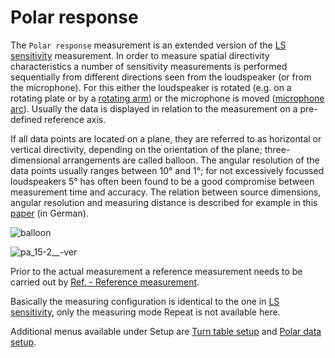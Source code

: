 # Polar response

The ``Polar response`` measurement is an extended version of the [LS sensitivity](/en/help/adda/ls-sensitivity) measurement. In order to measure spatial directivity characteristics a number of sensitivity measurements is performed sequentially from different directions seen from the loudspeaker (or from the microphone). For this either the loudspeaker is rotated (e.g. on a rotating plate or by a [rotating arm](/en/help/adda/elf-v2)) or the microphone is moved ([microphone arc](/en/help/adda/manual)). Usually the data is displayed in relation to the measurement on a pre-defined reference axis.

If all data points are located on a plane, they are referred to as horizontal or vertical directivity, depending on the orientation of the plane; three-dimensional arrangements are called balloon. The angular resolution of the data points usually ranges between 10° and 1°; for not excessively focussed loudspeakers 5° has often been found to be a good compromise between measurement time and accuracy. The relation between source dimensions, angular resolution and measuring distance is described for example in this [paper](https://ifaa-akustik.de/wp-content/uploads/2023/01/tmt-2010-ag.pdf) (in German).

![balloon](/balloon.png)

![pa_15-2__-ver](/pa_15-2__-ver.png)

Prior to the actual measurement a reference measurement needs to be carried out by [Ref. - Reference measurement](/en/help/adda/frequency-response-reference).

Basically the measuring configuration is identical to the one in [LS sensitivity](/en/help/adda/ls-sensitivity), only the measuring mode Repeat is not available here.

Additional menus available under Setup are [Turn table setup](/en/help/adda/turn-table-setup) and [Polar data setup](/en/help/adda/polar-data-setup).